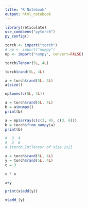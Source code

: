 ```yaml
---
title: "R Notebook"
output: html_notebook
---
```


```r
library(reticulate)
use_condaenv("pytorch")
py_config()
```


```r
torch <- import("torch")
# np <- import("numpy")
np <- import("numpy", convert=FALSE)
```

```r
torch$Tensor(5L, 4L)
```

```r
torch$rand(5L, 4L)
```

```r
a = torch$rand(5L, 4L)
a$size()
```

```r
np$ones(c(5L, 4L))
```

```r
a = torch$rand(5L, 4L)
b = a$numpy()
print(b)
```

```r
a = np$array(c(c(3, 4), c(3, 6)))
b = torch$from_numpy(a)
print(b)

#  3  4
#  3  6
# [torch.IntTensor of size 2x2]
```

```r
x = torch$rand(5L, 4L)
y = torch$rand(5L, 4L)
c = 3

```

```r
c * x
```


```r
x+y
```

```r
print(x$add(y))
```

```r
x$add_(y)
```


